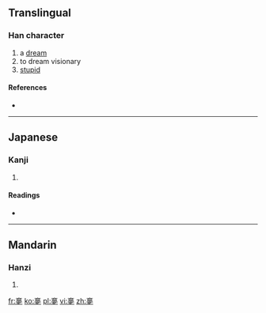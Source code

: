 ==Translingual==

===Han character===
{{Han char|rn=36|rad=夕|as=11|sn=14|four=|canj=卜戈田弓 (YIWN)}}

# a [[dream]]
# to dream visionary
# [[stupid]]

====References====
* {{Han ref|kx=0247.170|dkj=05803|hdz=20866.080|uh=5923|ud=22819}}

----

==Japanese==

===Kanji===
{{ja-kanji|grade=|rs=夕11}}

# {{defn|lang=ja|sort=夕11}}

====Readings====
* {{ja-readings|on=[[ぼう]] (bō), [[む]] (mu)|kun=[[ゆめ]] (yume)}}

----

==Mandarin==

===Hanzi===
{{cmn-hanzi|pin=[[dài]] ([[dai4]]), [[mèng]] ([[meng4]]), [[tài]] ([[tai4]])|wg=tai<sup>4</sup>, meng<sup>4</sup>, t'ai<sup>4</sup>}}

# {{defn|lang=cmn|sort=夕11}}

[[fr:夣]]
[[ko:夣]]
[[pl:夣]]
[[vi:夣]]
[[zh:夣]]